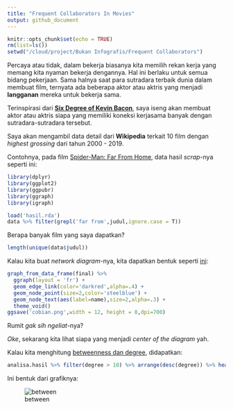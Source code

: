 ```yaml
---
title: "Frequent Collaborators In Movies"
output: github_document
---
```


```r
knitr::opts_chunk$set(echo = TRUE)
rm(list=ls())
setwd("/cloud/project/Bukan Infografis/Frequent Collaborators")
```

Percaya atau tidak, dalam bekerja biasanya kita memilih rekan kerja yang memang kita nyaman bekerja dengannya. Hal ini berlaku untuk semua bidang pekerjaan. Sama halnya saat para sutradara terbaik dunia dalam membuat film, ternyata ada beberapa aktor atau aktris yang menjadi __langganan__ mereka untuk bekerja sama.

Terinspirasi dari [__Six Degree of Kevin Bacon__](https://en.m.wikipedia.org/wiki/Six_Degrees_of_Kevin_Bacon), saya iseng akan membuat aktor atau aktris siapa yang memiliki koneksi kerjasama banyak dengan sutradara-sutradara tersebut.

Saya akan mengambil data detail dari __Wikipedia__ terkait 10 film dengan _highest grossing_ dari tahun 2000 - 2019.

Contohnya, pada film [Spider-Man: Far From Home](https://en.wikipedia.org/wiki/Spider-Man:_Far_From_Home), data hasil _scrap_-nya seperti ini:


```r
library(dplyr)
library(ggplot2)
library(ggpubr)
library(ggraph)
library(igraph)
```

```r
load('hasil.rda')
data %>% filter(grepl('far from',judul,ignore.case = T))
```


Berapa banyak film yang saya dapatkan?

```r
length(unique(data$judul))
```

Kalau kita buat _network diagram_-nya, kita dapatkan bentuk seperti [ini](https://github.com/ikanx101/belajaR/raw/master/Bukan%20Infografis/Frequent%20Collaborators/cobian.png):

```r
graph_from_data_frame(final) %>%
  ggraph(layout = 'fr') +
  geom_edge_link(color='darkred',alpha=.4) +
  geom_node_point(size=2,color='steelblue') +
  geom_node_text(aes(label=name),size=2,alpha=.3) +
  theme_void()
ggsave('cobian.png',width = 12, height = 8,dpi=700)
```

Rumit _gak sih ngeliat_-nya?

_Oke_, sekarang kita lihat siapa yang menjadi _center of the diagram_ yah.

Kalau kita menghitung [betweenness dan degree](https://passingthroughresearcher.wordpress.com/2019/11/15/social-network-analysis-meramu-tim-interviewer-terkompak-di-market-research/), didapatkan:

```r
analisa.hasil %>% filter(degree > 10) %>% arrange(desc(degree)) %>% head(10)
```

Ini bentuk dari grafiknya:

![between](https://github.com/ikanx101/belajaR/raw/master/Bukan%20Infografis/Frequent%20Collaborators/between.png)